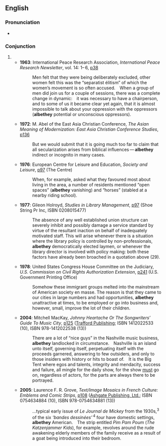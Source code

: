 ==English==

===Pronunciation===
* {{a|RP}} {{IPA|/ɔːlˈbiðeɪ/}}

===Conjunction===
{{en-conj}} {{p}}

# {{plural of|[[albeit#English|albeit]]}}
#* '''1963''': International Peace Research Association, ''International Peace Research Newsletter'', vol. 14: 1– 6, [http://www.google.co.uk/books?id=MnscAAAAIAAJ&q=albethey&dq=albethey&pgis=1 p38]
#*: Men felt that they were being deliberately excluded, other women felt this was the “separatist élitism” of which the women’s movement is so often accused. When a group of men did join us for a couple of sessions, there was a complete change in dynamic: it was necessary to have a chairperson, and to some of us it became clear yet again, that it is almost impossible to talk about your oppression with the oppressors ('''albethey''' potential or unconscious oppressors).
#* '''1972''': M. Abel of the East Asia Christian Conference, ''The Asian Meaning of Modernization: East Asia Christian Conference Studies'', [http://www.google.co.uk/books?id=bUEtAAAAIAAJ&q=albethey&dq=albethey&pgis=1 p136]
#*: But we would submit that it is going much too far to claim that all secularization arises from biblical influences — '''albethey''' indirect or incognito in many cases.
#* '''1976''': European Centre for Leisure and Education, ''Society and Leisure'', [http://www.google.co.uk/books?id=ORIKAAAAIAAJ&q=albethey&dq=albethey&pgis=1 p97] (The Centre)
#*: When, for example, asked what they favoured most about living in the area, a number of residents mentioned “open spaces” ('''albethey''' vanishing) and “horses” (stabled at a nearby riding school).
#* '''1977''': Gileon Holroyd, ''Studies in Library Management'', [http://www.google.co.uk/books?id=Z6xAAAAAMAAJ&q=albethey&dq=albethey&pgis=1 p97] (Shoe String Pr Inc, ISBN 0208015477)
#*: The absence of any well established union structure can severely inhibit and possibly damage a service standard by virtue of the resultant inaction on behalf of inadequately motivated staff. This will arise whenever there is a situation where the library policy is controlled by non-professionals, '''albethey''' democratically elected laymen, or whenever the library director is involved with policy making: both these factors have already been broached in a quotation above (29).
#* '''1978''': United States Congress House Committee on the Judiciary, ''U.S. Commission on Civil Rights Authorization Extension'', [http://www.google.co.uk/books?id=ua4nAAAAMAAJ&q=albethey&dq=albethey&pgis=1 p241] (U.S. Government Printing Office)
#*: Somehow these immigrant groups melted into the mainstream of American society en masse. The reason is that they came to our cities in large numbers and had opportunities, '''albethey''' unattractive at times, to be employed or go into business and, however, small, improve the lot of their children.
#* '''2004''': Mitchell MacKay, ''Johnny Heartache Or The Songwriters’ Guide To Music City'', [http://www.google.co.uk/books?id=OxYTvc4DxOsC&pg=PA125&dq=albethey&sig=9XZIQ6ftdB4JQm8S45LrXfNuOjQ p125] ([http://www.trafford.com/04-0081 Trafford Publishing]; ISBN 1412022533 (10), ISBN 978-1412022538 (13))
#*: There are a lot of “nice guys” in the Nashville music business, '''albethey''' landlocked in circumstance. Nashville is an island unto itself, governing itself, perpetuating itself with the proceeds garnered, answering to few outsiders, and only to those insiders with history or hits to boast of. It is the Big Tent where egos and talents, integrity and mendacity, success and failure, all mingle for the daily show, for the show <u>must</u> go on, regardless of actors, for the parts are always there to be portrayed.
#* '''2005''': Laurence F. R. Grove, ''Text/Image Mosaics in French Culture: Emblems and Comic Strips'', [http://www.google.co.uk/books?id=zQWmlJPHyeoC&pg=PA108&dq=albethey&sig=APeWy6u_89gg0_EjoEqPvv647_4 p108] ([http://www.ashgate.com/ Ashgate Publishing, Ltd.]; ISBN 0754634884 (10), ISBN 978-0754634881 (13))
#*: …typical early issue of ''Le Journal de Mickey'' from the 1930s,<sup>3</sup> of the six ''‘bandes dessinées’'' <sup>4</sup> four have domestic settings, '''albethey''' American. The strip entitled ''Pim Pam Poum'' (<i>The Katzenjammer Kids</i>), for example, revolves around the rude awakening elderly members of the family receive as a result of a goat being introduced into their bedroom.